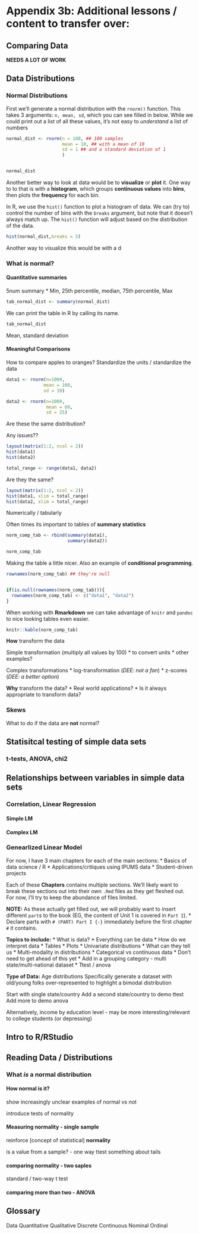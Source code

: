 

# Appendix 3b: Additional lessons / content to transfer over: {.unnumbered}

## Comparing Data {.unnumbered}


**NEEDS A LOT OF WORK**


## Data Distributions {.unnumbered}

### Normal Distributions

First we'll generate a normal distribution with the `rnorm()` function. This takes 3 arguments: `n, mean, sd`, which you can see filled in below. While we could print out a list of all these values, it's not easy to *understand* a list of numbers
```r

normal_dist <- rnorm(n = 100, ## 100 samples
                     mean = 10, ## with a mean of 10
                     sd = 1 ## and a standard deviation of 1
                     )


normal_dist
```


Another better way to look at data would be to **visualize** or **plot** it. One way to to that is with a **histogram**, which groups **continuous values** into **bins**, then plots the **frequency** for each bin. 

In R, we use the `hist()` function to plot a histogram of data. We can (try to) control the number of bins with the `breaks` argument, but note that it doesn't always match up. The `hist()` function will adjust based on the distribution of the data.

```r
hist(normal_dist,breaks = 5)
```

Another way to visualize this would be with a d

### What *is* normal?
#### Quantitative summaries

5num summary
* Min, 25th percentile, median, 75th percentile, Max

```r
tab_normal_dist <- summary(normal_dist)

```


We can print the table in R by calling its name.

```r
tab_normal_dist
```

Mean, standard deviation

#### Meaningful Comparisons

How to compare apples to oranges? Standardize the units / standardize the data


```r
data1 <- rnorm(n=1000, 
              mean = 100,
              sd = 10)

data2 <- rnorm(n=1000,
               mean = 60, 
               sd = 25)

```
Are these the same distribution?

Any issues??

```r
layout(matrix(1:2, ncol = 2))
hist(data1)
hist(data2)
```

```r
total_range <- range(data1, data2)
```


Are they the same?

```r
layout(matrix(1:2, ncol = 2))
hist(data1, xlim = total_range)
hist(data2, xlim = total_range)
```

Numerically / tabularly

Often times its important to tables of **summary statistics**

```r

norm_comp_tab <- rbind(summary(data1),
                       summary(data2))

norm_comp_tab

```


Making the table a little nicer. Also an example of **conditional programming**.


```r


rownames(norm_comp_tab) ## they're null


if(is.null(rownames(norm_comp_tab))){
  rownames(norm_comp_tab) <- c("data1", "data2")
}

```
When working with **Rmarkdown** we can take advantage of `knitr` and `pandoc` to nice looking tables even easier.


```r

knitr::kable(norm_comp_tab)
```
**How** transform the data

Simple transformation (multiply all values by 100)
  * to convert units
  * other examples?

Complex transformations
  * log-transformation (*DEE: not a fan*)
  * z-scores (*DEE: a better option*)

**Why** transform the data?
  * Real world applications?
  * Is it always appropriate to transform data?

  
### Skews

What to do if the data are **not** normal?

##  Statisitcal testing of simple data sets {.unnumbered}

### t-tests, ANOVA, chi2

## Relationships between variables in simple data sets {.unnumbered}
### Correlation, Linear Regression
#### Simple LM
#### Complex LM

### Genearlized Linear Model


For now, I have 3 main chapters for each of the main sections: 
  * Basics of data science / R 
  * Applications/critiques using IPUMS data 
  * Student-driven projects 

Each of these **Chapters** contains multiple sections. We'll likely want to break these sections out into their own `.Rmd` files as they get fleshed out. For now, I'll try to keep the abundance of files limited.

**NOTE:** As these actually get filled out, we will probably want to insert different `part`s to the book (EG, the content of Unit 1 is covered in `Part I`).
  * Declare parts with `# (PART) Part I {-}` immediately before the first chapter `#` it contains.
  
**Topics to include:**
  * What is data?
  * Everything can be data
  * How do we interpret data
  * Tables
  * Plots
  * Univariate distributions
  * What can they tell us
  * Multi-modality in distributions
  * Categorical vs continuous data
  * Don’t need to get ahead of this yet
  * Add in a grouping category - multi state/multi-national dataset
  * Ttest / anova

**Type of Data:**
Age distributions
Specifically generate a dataset with old/young folks over-represented to highlight a bimodal distribution

Start with single state/country
Add a second state/country to demo ttest
Add more to demo anova

Alternatively, income by education level - may be more interesting/relevant to college students (or depressing)

## Intro to R/RStudio {.unnumbered}
## Reading Data / Distributions {.unnumbered}
### What *is* a **normal distribution**
#### How normal is it?
show increasingly unclear examples of normal vs not

introduce tests of normality

#### Measuring normality - single sample

reinforce [concept of statistical] **normality**

is a value from a sample? - one way ttest
something about tails

#### comparing normality - two saples

standard / two-way t test

#### comparing more than two - ANOVA

## Glossary {.unnumbered }
Data
Quantitative
Qualitative
Discrete 
Continuous
Nominal
Ordinal

